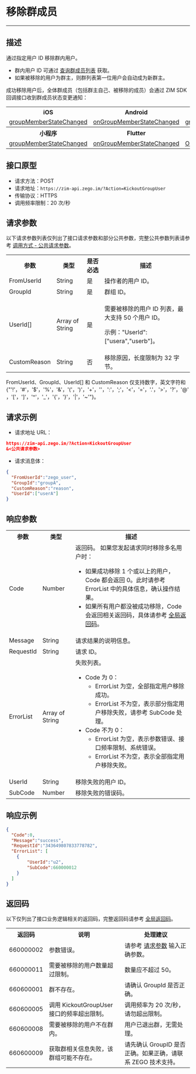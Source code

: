 # 移除群成员

- - -

## 描述

通过指定用户 ID 移除群内用户。

<Note title="Note">

- 群内用户 ID 可通过 [查询群成员列表](./Query%20group%20member%20list.mdx) 获取。
- 如果被移除的用户为群主，则群列表第一位用户会自动成为新群主。
</Note>

成功移除用户后，全体群成员（包括群主自己、被移除的成员）会通过 ZIM SDK 回调接口收到群成员状态变更通知：

<table>

<tbody><tr>
<th>iOS</th>
<th>Android</th>
<th>macOS</th>
<th>Windows</th>
<th>Web</th>
</tr>
<tr>
<td><a href="https://doc-zh.zego.im/article/api?doc=zim_API~objective-c_ios~protocol~ZIMEventHandler#zim-group-member-state-changed-event-user-list-operated-info-group-id" target="_blank" rel="noreferrer noopenner">groupMemberStateChanged</a></td>
<td><a href="https://doc-zh.zego.im/article/api?doc=zim_API~java_android~class~ZIMEventHandler#on-group-member-state-changed" target="_blank" rel="noreferrer noopenner">onGroupMemberStateChanged</a></td>
<td><a href="https://doc-zh.zego.im/article/api?doc=zim_API~objective-c_macos~protocol~ZIMEventHandler#zim-group-member-state-changed-event-user-list-operated-info-group-id" target="_blank" rel="noreferrer noopenner">groupMemberStateChanged</a></td>
<td><a href="https://doc-zh.zego.im/article/api?doc=zim_API~cpp_windows~class~ZIMEventHandler#on-group-member-state-changed" target="_blank" rel="noreferrer noopenner">onGroupMemberStateChanged</a></td>
<td><a href="https://doc-zh.zego.im/article/api?doc=zim_API~javascript_web~interface~ZIMEventHandler#group-member-state-changed" target="_blank" rel="noreferrer noopenner">groupMemberStateChanged</a></td>
</tr>
<tr>
<th>小程序</th>
<th>Flutter</th>
<th>Unity3D</th>
<th>uni-app</th>
<th>React Native</th>
</tr>
<tr>
<td><a href="https://doc-zh.zego.im/article/api?doc=zim_API~javascript_wxxcx~interface~ZIMEventHandler#group-member-state-changed" target="_blank" rel="noreferrer noopenner">groupMemberStateChanged</a></td>
<td><a href="https://pub.dev/documentation/zego_zim/latest/zego_zim/ZIMEventHandler/onGroupMemberStateChanged.html" target="_blank" rel="noreferrer noopenner">onGroupMemberStateChanged</a></td>
<td><a href="https://doc-zh.zego.im/article/api?doc=zim_API~cs_unity3d~class~ZIMEventHandler#on-group-member-state-changed" target="_blank" rel="noreferrer noopenner">OnGroupMemberStateChanged</a></td>
<td><a href="https://doc-zh.zego.im/article/api?doc=zim_API~javascript_uni-app~interface~ZIMEventHandler#group-member-state-changed" target="_blank" rel="noreferrer noopenner">groupMemberStateChanged</a></td>
<td><a href="https://doc-zh.zego.im/article/api?doc=zim_API~javascript_react-native~interface~ZIMEventHandler#group-member-state-changed" target="_blank" rel="noreferrer noopenner">groupMemberStateChanged</a></td>
</tr>
</tbody></table>


## 接口原型

- 请求方法：POST
- 请求地址：`https://zim-api.zego.im/?Action=KickoutGroupUser`
- 传输协议：HTTPS
- 调用频率限制：20 次/秒

## 请求参数

以下请求参数列表仅列出了接口请求参数和部分公共参数，完整公共参数列表请参考 [调用方式 - 公共请求参数](../Accessing%20Server%20APIs.mdx#2-公共参数)。

<table>

<tbody><tr>
<th>参数</th>
<th>类型</th>
<th>是否必选</th>
<th>描述</th>
</tr>
<tr>
<td>FromUserId</td>
<td>String</td>
<td>是</td>
<td>操作者的用户 ID。</td>
</tr>
<tr>
<td>GroupId</td>
<td>String</td>
<td>是</td>
<td>群组 ID。</td>
</tr>
<tr>
<td>UserId[]</td>
<td>Array of String</td>
<td>是</td>
<td><p>需要被移除的用户 ID 列表，最大支持 50 个用户 ID。</p><p> 示例："UserId": ["usera","userb"]。</p></td>
</tr>
<tr>
<td>CustomReason</td>
<td>String</td>
<td>否</td>
<td>移除原因，长度限制为 32 字节。</td>
</tr>
</tbody></table>

<Note title="Note">

FromUserId、GroupId、UserId[] 和 CustomReason 仅支持数字，英文字符和 {"'!'，'#'，'$'，'%'，'&'，'('，')'，'+'，''，':'，';'，'<'，'='，'.'，'>'，'?'，'@'，'['，']'，'^'，'_'，'{'，'}'，'|'，'~'"}。
</Note>


## 请求示例

- 请求地址 URL：

```json
https://zim-api.zego.im/?Action=KickoutGroupUser
&<公共请求参数>
```

- 请求消息体：

```json
{
  "FromUserId":"zego_user",
  "GroupId":"groupA",
  "CustomReason":"reason",
  "UserId":["userA"]
}
```

## 响应参数

<table class="collapsible-table" >
<tbody><tr data-row-level="1">
<th>参数</th>
<th>类型</th>
<th>描述</th>
</tr>
<tr data-row-level="2">
<td>Code</td>
<td>Number</td>
<td>返回码。
<Note title="Note">如果您发起请求同时移除多名用户时：<ul><li>如果成功移除 1 个或以上的用户，Code 都会返回 0。此时请参考 ErrorList 中的具体信息，确认操作结果。</li><li>如果所有用户都没被成功移除，Code 会返回相关返回码，具体请参考 <a href="!Server_APIs/Return_Codes" target="_blank">全局返回码</a>。</li></ul></Note></td>
</tr>
<tr data-row-level="3">
<td>Message</td>
<td>String</td>
<td>请求结果的说明信息。</td>
</tr>
<tr data-row-level="4">
<td>RequestId</td>
<td>String</td>
<td>请求 ID。</td>
</tr>
<tr data-row-level="5" data-row-child="true">
<td>ErrorList</td>
<td>Array of String</td>
<td>
失败列表。
<ul><li>
Code 为 0：
<ul><li>ErrorList 为空，全部指定用户移除成功。</li><li>ErrorList 不为空，表示部分指定用户移除失败，请参考 SubCode 处理。</li></ul>
</li>
<li>
Code 不为 0：
<ul><li>ErrorList 为空，表示参数错误、接口频率限制、系统错误。</li><li>ErrorList 不为空，表示全部指定用户移除失败。</li></ul>
</li>
</ul></td>
</tr>
<tr data-row-level="5-1">
<td>UserId</td>
<td>String</td>
<td>移除失败的用户 ID。</td>
</tr>
<tr data-row-level="5-2">
<td>SubCode</td>
<td>Number</td>
<td>移除失败的错误码。</td>
</tr>
</tbody></table>


## 响应示例

```json
{
  "Code":0,
  "Message":"success",
  "RequestId":"343649807833778782",
  "ErrorList": [
    {
        "UserId":"u2",
        "SubCode":660000012
    } 
  ]
}
```

## 返回码

以下仅列出了接口业务逻辑相关的返回码，完整返回码请参考 [全局返回码](../Return%20codes.mdx)。

<table>
<tbody><tr>
<th>返回码</th>
<th>说明</th>
<th>处理建议</th>
</tr>
<tr>
<td>660000002</td>
<td>参数错误。</td>
<td>请参考 <a href="#3">请求参数</a> 输入正确参数。</td>
</tr>
<tr>
<td>660000011</td>
<td>需要被移除的用户数量超过限制。</td>
<td>数量应不超过 50。</td>
</tr>
<tr>
<td>660600001</td>
<td>群不存在。</td>
<td>请确认 GroupId 是否正确。</td>
</tr>
<tr>
<td>660600005</td>
<td>调用 KickoutGroupUser 接口的频率超出限制。</td>
<td>调用频率为 20 次/秒，请勿超出限制。</td>
</tr>
<tr>
<td>660600008</td>
<td>需要被移除的用户不在群内。</td>
<td>用户已退出群，无需处理。</td>
</tr>
<tr>
<td>660600009</td>
<td>获取群相关信息失败，该群组可能不存在。</td>
<td>请先确认 GroupID 是否正确。如果正确，请联系 ZEGO 技术支持。</td>
</tr>
</tbody></table>
